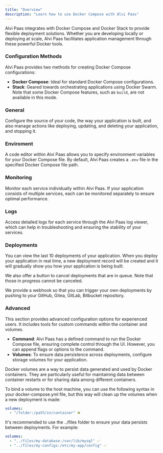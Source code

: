 ```yaml
---
title: "Overview"
description: "Learn how to use Docker Compose with Alvi Paas"
---
```



Alvi Paas integrates with Docker Compose and Docker Stack to provide flexible deployment solutions. Whether you are developing locally or deploying at scale, Alvi Paas facilitates application management through these powerful Docker tools.

### Configuration Methods

Alvi Paas provides two methods for creating Docker Compose configurations:

- **Docker Compose**: Ideal for standard Docker Compose configurations.
- **Stack**: Geared towards orchestrating applications using Docker Swarm. Note that some Docker Compose features, such as `build`, are not available in this mode.

### General

Configure the source of your code, the way your application is built, and also manage actions like deploying, updating, and deleting your application, and stopping it.

### Enviroment

A code editor within Alvi Paas allows you to specify environment variables for your Docker Compose file. By default, Alvi Paas creates a `.env` file in the specified Docker Compose file path.

### Monitoring

Monitor each service individually within Alvi Paas. If your application consists of multiple services, each can be monitored separately to ensure optimal performance.

### Logs

Access detailed logs for each service through the Alvi Paas log viewer, which can help in troubleshooting and ensuring the stability of your services.

### Deployments

You can view the last 10 deployments of your application. When you deploy your application in real time, a new deployment record will be created and it will gradually show you how your application is being built.

We also offer a button to cancel deployments that are in queue. Note that those in progress cannot be canceled.

We provide a webhook so that you can trigger your own deployments by pushing to your GitHub, Gitea, GitLab, Bitbucket repository.

### Advanced

This section provides advanced configuration options for experienced users. It includes tools for custom commands within the container and volumes.

- **Command**: Alvi Paas has a defined command to run the Docker Compose file, ensuring complete control through the UI. However, you can append flags or options to the command.
- **Volumes**: To ensure data persistence across deployments, configure storage volumes for your application.

<ImageZoom
  src="compose/overview.png"
  width={800}
  height={630}
  quality={100}
  priority
  alt="home og image"
  className="rounded-lg"
/>

<Callout title="Volumes">
Docker volumes are a way to persist data generated and used by Docker containers. They are particularly useful for maintaining data between container restarts or for sharing data among different containers.

To bind a volume to the host machine, you can use the following syntax in your docker-compose.yml file, but this way will clean up the volumes when a new deployment is made:

```yaml
volumes:
  - "/folder:/path/in/container" ❌
```

It's recommended to use the ../files folder to ensure your data persists between deployments. For example:

```yaml
volumes:
  - "../files/my-database:/var/lib/mysql" ✅
  - "../files/my-configs:/etc/my-app/config" ✅
```

</Callout>
